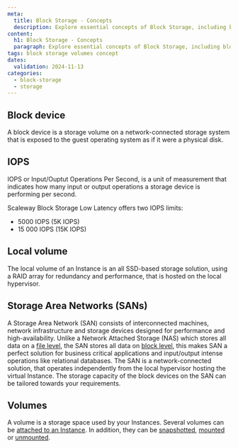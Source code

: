 ```yaml
---
meta:
  title: Block Storage - Concepts
  description: Explore essential concepts of Block Storage, including block devices, IOPS, SANs, local volumes, and their roles in enhancing storage performance and reliability.
content:
  h1: Block Storage - Concepts
  paragraph: Explore essential concepts of Block Storage, including block devices, IOPS, SANs, local volumes, and their roles in enhancing storage performance and reliability.
tags: block storage volumes concept
dates:
  validation: 2024-11-13
categories:
  - block-storage
  - storage
---
```


## Block device

A block device is a storage volume on a network-connected storage system that is exposed to the guest operating system as if it were a physical disk.

## IOPS

IOPS or Input/Ouptut Operations Per Second, is a unit of measurement that indicates how many input or output operations a storage device is performing per second.

Scaleway Block Storage Low Latency offers two IOPS limits:

- 5000 IOPS (5K IOPS)
- 15 000 IOPS (15K IOPS)

## Local volume

The local volume of an Instance is an all SSD-based storage solution, using a RAID array for redundancy and performance, that is hosted on the local hypervisor.

## Storage Area Networks (SANs)

A Storage Area Network (SAN) consists of interconnected machines, network infrastructure and storage devices designed for performance and high-availability. Unlike a Network Attached Storage (NAS) which stores all data on a [file level](https://www.scaleway.com/en/blog/understanding-the-different-types-of-storage/#what-is-file-storage), the SAN stores all data on [block level](https://www.scaleway.com/en/blog/understanding-the-different-types-of-storage/#what-is-block-storage), this makes SAN a perfect solution for business critical applications and input/output intense operations like relational databases. The SAN is a network-connected solution, that operates independently from the local hypervisor hosting the virtual Instance. The storage capacity of the block devices on the SAN can be tailored towards your requirements.

## Volumes

A volume is a storage space used by your Instances. Several volumes can be [attached to an Instance](/storage/block/how-to/attach-a-volume/). In addition, they can be [snapshotted](/storage/block/how-to/create-a-snapshot/), [mounted](/storage/block/api-cli/managing-a-volume/#mounting-and-using-a-volume) or [unmounted](/storage/block/api-cli/unmounting-a-volume/).
